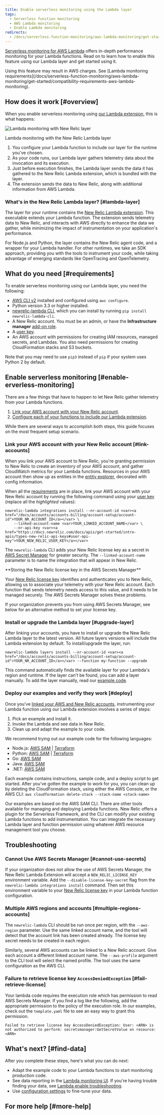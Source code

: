 ```yaml
---
title: Enable serverless monitoring using the Lambda layer
tags:
  - Serverless function monitoring
  - AWS Lambda monitoring
  - Enable Lambda monitoring
redirects:
  - /docs/serverless-function-monitoring/aws-lambda-monitoring/get-started/enable-serverless-monitoring-using-lambda-layer
---
```


[Serverless monitoring for AWS Lambda](/docs/introduction-new-relic-monitoring-aws-lambda) offers in-depth performance monitoring for your Lambda functions. Read on to learn how to enable this feature using our Lambda layer and get started using it.

<Callout variant="important">
  Using this feature may result in AWS charges. See [Lambda monitoring requirements](/docs/serverless-function-monitoring/aws-lambda-monitoring/get-started/compatibility-requirements-aws-lambda-monitoring).
</Callout>

## How does it work [#overview]

When you enable serverless monitoring using [our Lambda extension](https://github.com/newrelic/newrelic-lambda-extension), this is what happens:

![Lambda monitoring with New Relic layer](./images/Lambda-monitoring-with-New-Relic-layer.png "Lambda monitoring with New Relic layer")

Lambda monitoring with the New Relic Lambda layer

1. You configure your Lambda function to include our layer for the runtime you've chosen.
2. As your code runs, our Lambda layer gathers telemetry data about the invocation and its execution.
3. Just before execution finishes, the Lambda layer sends the data it has gathered to the New Relic Lambda extension, which is bundled with the layer.
4. The extension sends the data to New Relic, along with additional information from AWS Lambda.

### What's in the New Relic Lambda layer? [#lambda-layer]

The layer for your runtime contains the [New Relic Lambda extension](https://github.com/newrelic/newrelic-lambda-extension). This executable extends your Lambda function. The extension sends telemetry data to New Relic, and interacts with AWS directly to enhance the data we gather, while minimizing the impact of instrumentation on your application's performance.

For Node.js and Python, the layer contains the New Relic agent code, and a wrapper for your Lambda handler. For other runtimes, we take an SDK approach, providing you with the tools to instrument your code, while taking advantage of emerging standards like OpenTracing and OpenTelemetry.

## What do you need [#requirements]

To enable serverless monitoring using our Lambda layer, you need the following:

* [AWS CLI v2](https://docs.aws.amazon.com/cli/latest/userguide/install-cliv2.html) installed and configured using `aws configure`.
* Python version 3.3 or higher installed.
* [newrelic-lambda CLI](https://github.com/newrelic/newrelic-lambda-cli#installation), which you can install by running `pip install newrelic-lambda-cli`.
* A New Relic account. You must be an admin, or have the **Infrastructure manager** [add-on role](/docs/accounts/original-accounts-billing/original-users-roles/users-roles-original-user-model#add-on).
* A [user key](https://docs.newrelic.com/docs/apis/get-started/intro-apis/types-new-relic-api-keys#personal-api-key).
* An AWS account with permissions for creating IAM resources, managed secrets, and Lambdas. You also need permissions for creating CloudFormation stacks and S3 buckets.

Note that you may need to use `pip3` instead of `pip` if your system uses Python 2 by default.

## Enable serverless monitoring [#enable-erverless-monitoring]

There are a few things that have to happen to let New Relic gather telemetry from your Lambda functions.

1. [Link your AWS account with your New Relic account](#link-accounts).
2. [Configure each of your functions to include our Lambda extension](#configure-lambda).

While there are several ways to accomplish both steps, this guide focuses on the most frequent setup scenario.

### Link your AWS account with your New Relic account [#link-accounts]

When you link your AWS account to New Relic, you're granting permission to New Relic to create an inventory of your AWS account, and gather CloudWatch metrics for your Lambda functions. Resources in your AWS account then show up as entities in the [entity explorer](/docs/new-relic-one/use-new-relic-one/ui-data/new-relic-one-entity-explorer-view-performance-across-apps-services-hosts), decorated with config information.

When all the [requirements](#requirements) are in place, link your AWS account with your New Relic account by running the following command using your [user key](https://docs.newrelic.com/docs/apis/get-started/intro-apis/types-new-relic-api-keys#personal-api-key) (replace all the <var>highlighted</var> values):

```
newrelic-lambda integrations install --nr-account-id <var><a href="/docs/accounts/accounts-billing/account-setup/account-id">YOUR_NR_ACCOUNT_ID</a></var> \
    --linked-account-name <var>YOUR_LINKED_ACCOUNT_NAME</var> \
    --nr-api-key <var><a href="https://docs.newrelic.com/docs/apis/get-started/intro-apis/types-new-relic-api-keys#user-api-key">YOUR_NEW_RELIC_USER_KEY</a></var>
```

The `newrelic-lambda` CLI adds your New Relic license key as a secret in [AWS Secret Manager](https://aws.amazon.com/secrets-manager/) for greater security. The `--linked-account-name` parameter is to name the integration that will appear in New Relic.

<Callout variant="tip">
  **Storing the New Relic license key in the AWS Secrets Manager**

  Your [New Relic license key](/docs/accounts/accounts-billing/account-setup/new-relic-license-key) identifies and authenticates you to New Relic, allowing us to associate your telemetry with your New Relic account. Each function that sends telemetry needs access to this value, and it needs to be managed securely. The AWS Secrets Manager solves these problems.

  If your organization prevents you from using AWS Secrets Manager, see below for an alternative method to set your license key.
</Callout>

### Install or upgrade the Lambda layer [#upgrade-layer]

After linking your accounts, you have to install or upgrade the New Relic Lambda layer to the latest version. All future layers versions will include the Lambda extension by default. To install/upgrade the layer, run:

```
newrelic-lambda layers install --nr-account-id <var><a href="/docs/accounts/accounts-billing/account-setup/account-id">YOUR_NR_ACCOUNT_ID</a></var> --function my-function --upgrade
```

This command automatically finds the available layer for your Lambda's region and runtime. If the layer can't be found, you can add a layer manually. To add the layer manually, read our [example code](https://github.com/newrelic/newrelic-lambda-extension/tree/main/examples).

### Deploy our examples and verify they work [#deploy]

Once you've [linked your AWS and New Relic accounts](#link-accounts), instrumenting your Lambda function using our Lambda extension involves a series of steps:

1. Pick an example and install it.
2. Invoke the Lambda and see data in New Relic.
3. Clean up and adapt the example to your code.

We recommend trying out our example code for the following languages:

* Node.js: [AWS SAM](https://github.com/newrelic/newrelic-lambda-extension/tree/main/examples/sam/node) \| [Terraform](https://github.com/newrelic/newrelic-lambda-extension/tree/main/examples/terraform/nodejs)
* Python: [AWS SAM](https://github.com/newrelic/newrelic-lambda-extension/tree/main/examples/sam/python) \| [Terraform](https://github.com/newrelic/newrelic-lambda-extension/tree/main/examples/terraform/python)
* Go: [AWS SAM](https://github.com/newrelic/newrelic-lambda-extension/tree/main/examples/sam/go)
* Java: [AWS SAM](https://github.com/newrelic/newrelic-lambda-extension/tree/main/examples/sam/java)
* .NET: [AWS SAM](https://github.com/newrelic/newrelic-lambda-extension/tree/main/examples/sam/dotnet)

Each example contains instructions, sample code, and a deploy script to get started. After you've gotten the example to work for you, you can clean up by deleting the CloudFormation stack, using either the AWS Console, or the AWS CLI: `aws cloudformation delete-stack --stack-name <stack-name>`

Our examples are based on the AWS SAM CLI. There are other tools available for managing and deploying Lambda functions. New Relic offers a plugin for the Serverless Framework, and the CLI can modify your existing Lambda functions to add instrumentation. You can integrate the necessary Lambda layer and function permission using whatever AWS resource management tool you choose.

## Troubleshooting

### Cannot Use AWS Secrets Manager [#cannot-use-secrets]

If your organization does not allow the use of AWS Secrets Manager, the New Relic Lambda Extension will accept a `NEW_RELIC_LICENSE_KEY` environment variable. Add the `--disable-license-key-secret` flag from the `newrelic-lambda integrations install` command. Then set this environment variable to your [New Relic license key](/docs/accounts/accounts-billing/account-setup/new-relic-license-key) in your Lambda function configuration.

### Multiple AWS regions and accounts [#multiple-regions-accounts]

The `newrelic-lambda` CLI should be run once per region, with the `--aws-region` parameter. Use the same linked account name, and the tool will detect that the account link has been created already. The license key secret needs to be created in each region.

Similarly, several AWS accounts can be linked to a New Relic account. Give each account a different linked account name. The `--aws-profile` argument to the CLI tool will select the named profile. The tool uses the same configuration as the AWS CLI.

### Failure to retrieve license key `AccessDeniedException` [#fail-retrieve-license]

Your lambda code requires the execution role which has permission to read AWS Secrets Manager. If you find a log like the following, add the appropriate permission to the policy of the execution role. In our examples, check out the `template.yaml` file to see an easy way to grant this permission.

```
Failed to retrieve license key AccessDeniedException: User: <ARN> is not authorized to perform: secretsmanager:GetSecretValue on resource: <ARN>
```

## What's next? [#find-data]

After you complete these steps, here's what you can do next:

* Adapt the example code to your Lambda functions to start monitoring production code.
* See data reporting in the [Lambda monitoring UI](https://docs.newrelic.com/docs/lambda-monitoring-ui). If you're having trouble finding your data, see [Lambda enable troubleshooting](https://docs.newrelic.com/docs/serverless-function-monitoring/aws-lambda-monitoring/troubleshooting/troubleshooting-enabling-new-relic-monitoring-aws-lambda).
* Use [configuration settings](https://docs.newrelic.com/docs/serverless-function-monitoring/aws-lambda-monitoring/get-started/configure-monitoring-aws-lambda-new-relic-serverless) to fine-tune your data.

## For more help [#more-help]
